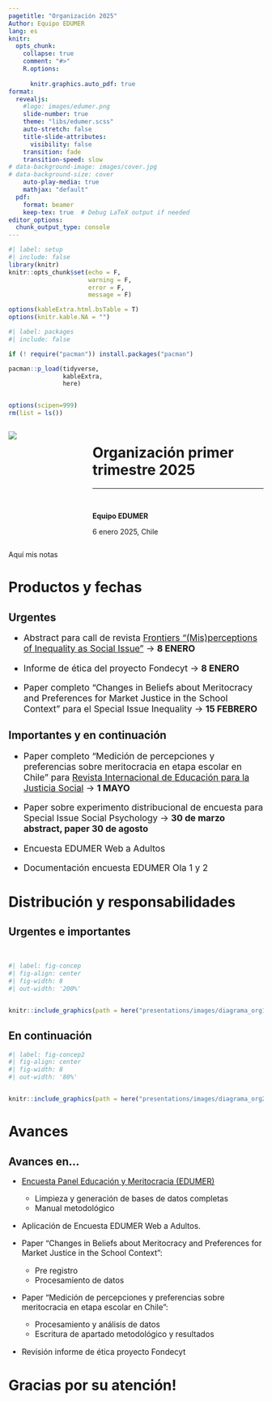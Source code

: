 ```yaml
---
pagetitle: "Organización 2025"
Author: Equipo EDUMER
lang: es
knitr:
  opts_chunk:
    collapse: true
    comment: "#>"
    R.options:
      
      knitr.graphics.auto_pdf: true
format:
  revealjs:
    #logo: images/edumer.png
    slide-number: true
    theme: "libs/edumer.scss"
    auto-stretch: false
    title-slide-attributes:
      visibility: false
    transition: fade
    transition-speed: slow
# data-background-image: images/cover.jpg
# data-background-size: cover
    auto-play-media: true
    mathjax: "default"
  pdf:
    format: beamer 
    keep-tex: true  # Debug LaTeX output if needed
editor_options: 
  chunk_output_type: console
---
```


```r
#| label: setup
#| include: false
library(knitr)
knitr::opts_chunk$set(echo = F,
                      warning = F,
                      error = F, 
                      message = F) 

options(kableExtra.html.bsTable = T)
options(knitr.kable.NA = "")
```

```r
#| label: packages
#| include: false

if (! require("pacman")) install.packages("pacman")

pacman::p_load(tidyverse,
               kableExtra,
               here)


options(scipen=999)
rm(list = ls())
```



::: columns
::: {.column width="30%"}


![](images/edumer.png)


:::

::: {.column .column-right width="70%"}

# **Organización primer trimestre 2025**

------------------------------------------------------------------------
<br>

**Equipo EDUMER**


6 enero 2025, Chile

:::
:::

::: {.notes}
Aquí mis notas
:::


# Productos y fechas {data-background-color="#5f5758"}

## Urgentes

::: {.incremental .highlight-last style="font-size: 125%;"}

- Abstract para call de revista [Frontiers "(Mis)perceptions of Inequality as Social Issue"](https://www.frontiersin.org/research-topics/67645/misperceptions-of-inequality-as-a-social-issue?j=2404906&sfmc_sub=288848708&l=94_HTML&u=89642131&mid=7236711&jb=2683&id_mc=288848708&utm_source=sfmc&utm_medium=email&utm_campaign=MSC-CfP-EOF-Reminder-1-C&utm_id=2404906&Business_Goal=MSC&Audience=CfP&Email_Category=Reminder1&Channel=Email&BusinessGoal_Audience_EmailCategory_Channel=MSC_CfP_Reminder1_Email&utm_source=sfmc&utm_term=&utm_content=3887531&utm_id=8ec20e47-c636-43b8-8cc3-7de95346541e&sfmc_id=288848708&sfmc_activityid=3b39c6e3-fb53-4902-ad94-f085e773b78f&utm_medium=email) → **8 ENERO** 

- Informe de ética del proyecto Fondecyt → **8 ENERO** 

- Paper completo "Changes in Beliefs about Meritocracy and Preferences for Market Justice in the School Context" para el Special Issue Inequality → **15 FEBRERO** 

:::

## Importantes y en continuación

::: {.incremental .highlight-last style="font-size: 125%;"}

- Paper completo "Medición de percepciones y preferencias sobre meritocracia en etapa escolar en Chile" para [Revista Internacional de Educación para la Justicia Social](https://revistas.uam.es/riejs/next) → **1 MAYO** 

- Paper sobre experimento distribucional de encuesta para Special Issue Social Psychology → **30 de marzo abstract, paper 30 de agosto**

- Encuesta EDUMER Web a Adultos

- Documentación encuesta EDUMER Ola 1 y 2


::: 

# Distribución y responsabilidades {data-background-color="#5f5758"}


## Urgentes e importantes

<br>

```r
#| label: fig-concep
#| fig-align: center
#| fig-width: 8
#| out-width: '200%'


knitr::include_graphics(path = here("presentations/images/diagrama_org1.png"))

```

## En continuación


```r
#| label: fig-concep2
#| fig-align: center
#| fig-width: 8
#| out-width: '80%'


knitr::include_graphics(path = here("presentations/images/diagrama_org2.png"))

```


# Avances {data-background-color="#5f5758"}

## Avances en...

::: {.incremental .highlight-last style="font-size: 110%;"}

- [Encuesta Panel Educación y Meritocracia (EDUMER)](https://github.com/educacion-meritocracia/edumer-data) 
    
    * Limpieza y generación de bases de datos completas
    * Manual metodológico

- Aplicación de Encuesta EDUMER Web a Adultos.

- Paper "Changes in Beliefs about Meritocracy and Preferences for Market Justice in the School Context":

    * Pre registro 
    * Procesamiento de datos

- Paper "Medición de percepciones y preferencias sobre meritocracia en etapa escolar en Chile":

    * Procesamiento y análisis de datos
    * Escritura de apartado metodológico y resultados

- Revisión informe de ética proyecto Fondecyt

:::


# Gracias por su atención! 

